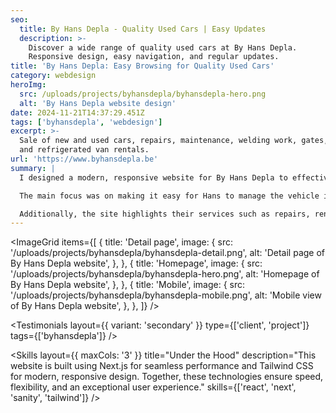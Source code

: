 ```yaml
---
seo:
  title: By Hans Depla - Quality Used Cars | Easy Updates
  description: >-
    Discover a wide range of quality used cars at By Hans Depla.
    Responsive design, easy navigation, and regular updates.
title: 'By Hans Depla: Easy Browsing for Quality Used Cars'
category: webdesign
heroImg:
  src: /uploads/projects/byhansdepla/byhansdepla-hero.png
  alt: 'By Hans Depla website design'
date: 2024-11-21T14:37:29.451Z
tags: ['byhansdepla', 'webdesign']
excerpt: >-
  Sale of new and used cars, repairs, maintenance, welding work, gates,
  and refrigerated van rentals.
url: 'https://www.byhansdepla.be'
summary: |
  I designed a modern, responsive website for By Hans Depla to effectively showcase their vehicles and services. The previous site lacked maintainability and adaptability for different devices, which hindered usability. The new website solves these issues and ensures seamless navigation across all platforms.

  The main focus was on making it easy for Hans to manage the vehicle inventory. With an intuitive interface, it's now simple to add, edit, and remove vehicles, saving time and effort. Each vehicle listing is visually appealing and informative, enhancing the browsing experience for customers.

  Additionally, the site highlights their services such as repairs, rentals, and custom welding work. The clean layout and responsive design ensure visitors can quickly find information. This modern approach positions By Hans Depla as a professional, customer-focused business.
---
```


<ImageGrid
	items={[
		{
			title: 'Detail page',
			image: {
				src: '/uploads/projects/byhansdepla/byhansdepla-detail.png',
				alt: 'Detail page of By Hans Depla website',
			},
		},
		{
			title: 'Homepage',
			image: {
				src: '/uploads/projects/byhansdepla/byhansdepla-hero.png',
				alt: 'Homepage of By Hans Depla website',
			},
		},
		{
			title: 'Mobile',
			image: {
				src: '/uploads/projects/byhansdepla/byhansdepla-mobile.png',
				alt: 'Mobile view of By Hans Depla website',
			},
		},
	]}
/>

<Testimonials
	layout={{ variant: 'secondary' }}
	type={['client', 'project']}
	tags={['byhansdepla']}
/>

<Skills
	layout={{ maxCols: '3' }}
	title="Under the Hood"
	description="This website is built using Next.js for seamless performance and Tailwind CSS for modern, responsive design. Together, these technologies ensure speed, flexibility, and an exceptional user experience."
	skills={['react', 'next', 'sanity', 'tailwind']}
/>

